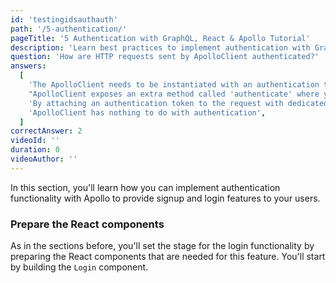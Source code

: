 ```yaml
---
id: 'testingidsauthauth'
path: '/5-authentication/'
pageTitle: '5 Authentication with GraphQL, React & Apollo Tutorial'
description: 'Learn best practices to implement authentication with GraphQL & Apollo Client to provide an email-and-password-based login in a React app with Prisma.'
question: 'How are HTTP requests sent by ApolloClient authenticated?'
answers:
  [
    'The ApolloClient needs to be instantiated with an authentication token',
    "ApolloClient exposes an extra method called 'authenticate' where you can pass an authentication token",
    'By attaching an authentication token to the request with dedicated ApolloLink middleware',
    'ApolloClient has nothing to do with authentication',
  ]
correctAnswer: 2
videoId: ''
duration: 0
videoAuthor: ''
---
```


In this section, you'll learn how you can implement authentication functionality
with Apollo to provide signup and login features to your users.

### Prepare the React components

As in the sections before, you'll set the stage for the login functionality by
preparing the React components that are needed for this feature.
You'll start by building the `Login` component.
